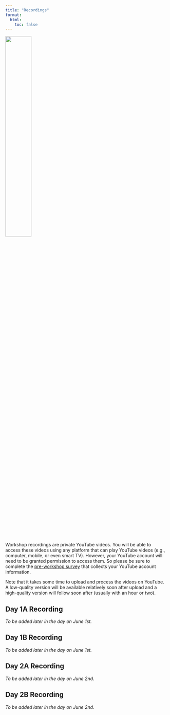 ---
title: "Recordings"
format:
  html:
    toc: false
---

:::{.text-center}
![](../img/videos_2780E3.svg){width="40%"}
:::

Workshop recordings are private YouTube videos. You will be able to access these videos using any platform that can play YouTube videos (e.g., computer, mobile, or even smart TV). However, your YouTube account will need to be granted permission to access them. So please be sure to complete the [pre-workshop survey](https://forms.gle/D2kRaoUiFXvSs9Gb6) that collects your YouTube account information.

Note that it takes some time to upload and process the videos on YouTube. A low-quality version will be available relatively soon after upload and a high-quality version will follow soon after (usually with an hour or two).

## Day 1A Recording

*To be added later in the day on June 1st.*


## Day 1B Recording

*To be added later in the day on June 1st.*


## Day 2A Recording

*To be added later in the day on June 2nd.*


## Day 2B Recording

*To be added later in the day on June 2nd.*



